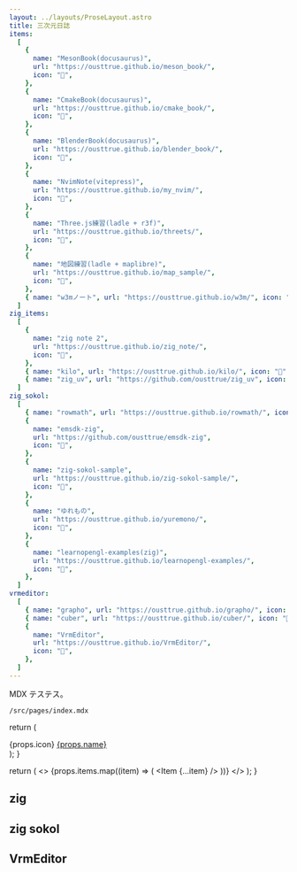 ```yaml
---
layout: ../layouts/ProseLayout.astro
title: 三次元日誌
items:
  [
    {
      name: "MesonBook(docusaurus)",
      url: "https://ousttrue.github.io/meson_book/",
      icon: "🔗",
    },
    {
      name: "CmakeBook(docusaurus)",
      url: "https://ousttrue.github.io/cmake_book/",
      icon: "🔗",
    },
    {
      name: "BlenderBook(docusaurus)",
      url: "https://ousttrue.github.io/blender_book/",
      icon: "🔗",
    },
    {
      name: "NvimNote(vitepress)",
      url: "https://ousttrue.github.io/my_nvim/",
      icon: "🔗",
    },
    {
      name: "Three.js練習(ladle + r3f)",
      url: "https://ousttrue.github.io/threets/",
      icon: "🔗",
    },
    {
      name: "地図練習(ladle + maplibre)",
      url: "https://ousttrue.github.io/map_sample/",
      icon: "🔗",
    },
    { name: "w3mノート", url: "https://ousttrue.github.io/w3m/", icon: "🔗" },
  ]
zig_items:
  [
    {
      name: "zig note 2",
      url: "https://ousttrue.github.io/zig_note/",
      icon: "🔗",
    },
    { name: "kilo", url: "https://ousttrue.github.io/kilo/", icon: "🔗" },
    { name: "zig_uv", url: "https://github.com/ousttrue/zig_uv", icon: "🔗" },
  ]
zig_sokol:
  [
    { name: "rowmath", url: "https://ousttrue.github.io/rowmath/", icon: "🔗" },
    {
      name: "emsdk-zig",
      url: "https://github.com/ousttrue/emsdk-zig",
      icon: "🔗",
    },
    {
      name: "zig-sokol-sample",
      url: "https://ousttrue.github.io/zig-sokol-sample/",
      icon: "🔗",
    },
    {
      name: "ゆれもの",
      url: "https://ousttrue.github.io/yuremono/",
      icon: "🔗",
    },
    {
      name: "learnopengl-examples(zig)",
      url: "https://ousttrue.github.io/learnopengl-examples/",
      icon: "🔗",
    },
  ]
vrmeditor:
  [
    { name: "grapho", url: "https://ousttrue.github.io/grapho/", icon: "🔗" },
    { name: "cuber", url: "https://ousttrue.github.io/cuber/", icon: "🔗" },
    {
      name: "VrmEditor",
      url: "https://ousttrue.github.io/VrmEditor/",
      icon: "🔗",
    },
  ]
---
```


MDX テステス。

`/src/pages/index.mdx`

  return (
    <div>
      {props.icon}
      <a href={props.url}>{props.name}</a>
    </div>
  );
}

  return (
    <>
      {props.items.map((item) => (
        <Item {...item} />
      ))}
    </>
  );
}

<Items items={frontmatter.items} />

## zig

<Items items={frontmatter.zig_items} />

## zig sokol

<Items items={frontmatter.zig_sokol} />

## VrmEditor

<Items items={frontmatter.vrmeditor} />
